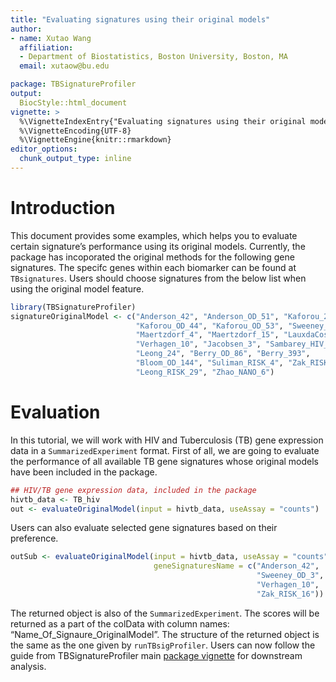 ```yaml
---
title: "Evaluating signatures using their original models"
author: 
- name: Xutao Wang
  affiliation: 
  - Department of Biostatistics, Boston University, Boston, MA
  email: xutaow@bu.edu

package: TBSignatureProfiler
output: 
  BiocStyle::html_document
vignette: >
  %\VignetteIndexEntry{"Evaluating signatures using their original models"}
  %\VignetteEncoding{UTF-8}  
  %\VignetteEngine{knitr::rmarkdown}
editor_options: 
  chunk_output_type: inline
---
```


# Introduction
This document provides some examples, which helps you to evaluate certain signature's performance using its original models. Currently, the package has incoporated the original methods for the following gene signatures. The specifc genes within each biomarker can be found at `TBsignatures`. Users should choose signatures from the below list when using the original model feature.

```r
library(TBSignatureProfiler)
signatureOriginalModel <- c("Anderson_42", "Anderson_OD_51", "Kaforou_27",
                            "Kaforou_OD_44", "Kaforou_OD_53", "Sweeney_OD_3",
                            "Maertzdorf_4", "Maertzdorf_15", "LauxdaCosta_OD_3",
                            "Verhagen_10", "Jacobsen_3", "Sambarey_HIV_10",
                            "Leong_24", "Berry_OD_86", "Berry_393",
                            "Bloom_OD_144", "Suliman_RISK_4", "Zak_RISK_16",
                            "Leong_RISK_29", "Zhao_NANO_6")
```

# Evaluation
In this tutorial, we will work with HIV and Tuberculosis (TB) gene expression data in a `SummarizedExperiment` format. First of all, we are going to evaluate the performance of all available TB gene signatures whose original models have been included in the package. 
```r
## HIV/TB gene expression data, included in the package
hivtb_data <- TB_hiv
out <- evaluateOriginalModel(input = hivtb_data, useAssay = "counts")
```

Users can also evaluate selected gene signatures based on their preference.
```r
outSub <- evaluateOriginalModel(input = hivtb_data, useAssay = "counts",
                                geneSignaturesName = c("Anderson_42",
                                                       "Sweeney_OD_3",
                                                       "Verhagen_10",
                                                       "Zak_RISK_16"))
```

The returned object is also of the `SummarizedExperiment`. The scores will be returned as a part of the colData with column names: "Name_Of_Signaure_OriginalModel". The structure of the returned object is the same as the one given by `runTBsigProfiler`. Users can now follow the guide from TBSignatureProfiler main [package vignette](http://www.bioconductor.org/packages/release/bioc/vignettes/TBSignatureProfiler/inst/doc/tbspVignette.html) for downstream analysis.

